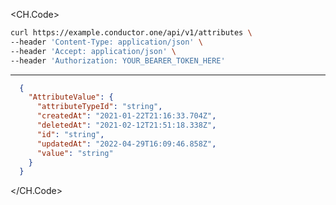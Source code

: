 
<CH.Code>
```bash Example Request
curl https://example.conductor.one/api/v1/attributes \
--header 'Content-Type: application/json' \
--header 'Accept: application/json' \
--header 'Authorization: YOUR_BEARER_TOKEN_HERE'
```
---

```json Example Response
  {
    "AttributeValue": {
      "attributeTypeId": "string",
      "createdAt": "2021-01-22T21:16:33.704Z",
      "deletedAt": "2021-02-12T21:51:18.338Z",
      "id": "string",
      "updatedAt": "2022-04-29T16:09:46.858Z",
      "value": "string"
    }
  }
```
</CH.Code>
